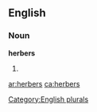 
==English==

===Noun===
'''herbers'''

# {{plural of|[[herber]]}}

[[Category:English plurals]]

[[ar:herbers]]
[[ca:herbers]]